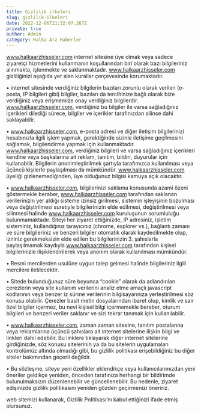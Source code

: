 ```yaml
---
title: Gizlilik ilkeleri
slug: gizlilik-ilkeleri
date: 2022-12-06T21:32:07.267Z
private: true
author: Admin
category: Halka Arz Haberler
---
```

www.halkaarzhisseler.com internet sitesine üye olmak veya sadece ziyaretçi hizmetlerini kullanmanın koşullarından biri olarak bazı bilgileriniz alınmakta, işlenmekte ve saklanmaktadır. www.halkaarzhisseler.com gizliliğinizi aşağıda yer alan kurallar çerçevesinde korumaktadır.

•	internet sitesinde verdiğiniz bilgilerin bazıları zorunlu olarak verilen (e-posta, IP bilgileri gibi) bilgiler, bazıları da tercihinize bağlı olarak bize verdiğiniz veya erişmemize onay verdiğiniz bilgilerdir. www.halkaarzhisseler.com, verdiğiniz bu bilgiler ile varsa sağladığınız içerikleri dilediği sürece, bilgiler ve içerikler tarafınızdan silinse dahi saklayabilir.

•	www.halkaarzhisseler.com, e-posta adresi ve diğer iletişim bilgilerinizi hesabınızla ilgili işlem yapmak, gerektiğinde sizinle iletişime geçilmesini sağlamak, bilgilendirme yapmak için kullanmaktadır. www.halkaarzhisseler.com, verdiğiniz bilgileri ve varsa sağladığınız içerikleri kendine veya başkalarına ait reklam, tanıtım, bildiri, duyurular için kullanabilir. Bilgilerin anonimleştirilmek şartıyla tarafımızca kullanılması veya üçüncü kişilerle paylaşılması da mümkündür. www.halkaarzhisseler.com üyeliği gizlenemediğinden, üye olduğunuz bilgisi kamuya açık olacaktır.

•	www.halkaarzhisseler.com, bilgilerinizi saklama konusunda azami özeni göstermekle beraber, www.halkaarzhisseler.com tarafından saklanan verilerinizin yer aldığı sisteme izinsiz girilmesi, sistemin işleyişinin bozulması veya değiştirilmesi suretiyle bilgilerinizin elde edilmesi, değiştirilmesi veya silinmesi halinde www.halkaarzhisseler.com kuruluşunun sorumluluğu bulunmamaktadır. Siteyi her ziyaret ettiğinizde, IP adresiniz, işletim sisteminiz, kullandığınız tarayıcınız (chrome, explorer vs.), bağlantı zamanı ve süre bilgileriniz ve benzeri bilgiler otomatik olarak kaydedilmekte olup, izniniz gerekmeksizin elde edilen bu bilgilerinizin 3. şahıslarla paylaşılmamak kaydıyla www.halkaarzhisseler.com tarafından kişisel bilgilerinizle ilişiklendirilerek veya anonim olarak kullanılması mümkündür.

•	Resmi mercilerden usulüne uygun talep gelmesi halinde bilgileriniz ilgili mercilere iletilecektir.

•	Sitede bulunduğunuz süre boyunca “cookie” olarak da adlandırılan çerezlerin veya site kullanım verilerini analiz etme amaçlı javascript kodlarının veya benzer iz sürme verilerinin bilgisayarınıza yerleştirilmesi söz konusu olabilir. Çerezler basit metin dosyalarından ibaret olup, kimlik ve sair özel bilgiler içermez, bu nevi kişisel bilgi içermemekle beraber, oturum bilgileri ve benzeri veriler saklanır ve sizi tekrar tanımak için kullanılabilir.

•	www.halkaarzhisseler.com, zaman zaman sitesine, tanıtım postalarına veya reklamlarına üçüncü şahıslara ait internet sitelerine ilişkin bilgi ve linkleri dahil edebilir. Bu linklere tıklayarak diğer internet sitelerine girdiğinizde, söz konusu sitelerinin ya da bu sitelerin uygulamaları kontrolümüz altında olmadığı gibi, bu gizlilik politikası erişebildiğiniz bu diğer siteler bakımından geçerli değildir.

•	Bu sözleşme, siteye yeni özellikler eklendikçe veya kullanıcılarımızdan yeni öneriler geldikçe yeniden, önceden tarafınıza herhangi bir bildirimde bulunulmaksızın düzenlenebilir ve güncellenebilir. Bu nedenle, ziyaret edişinizde gizlilik politikasını yeniden gözden geçirmenizi öneririz.

web sitemizi kullanarak, Gizlilik Politikası’nı kabul ettiğinizi ifade etmiş olursunuz.